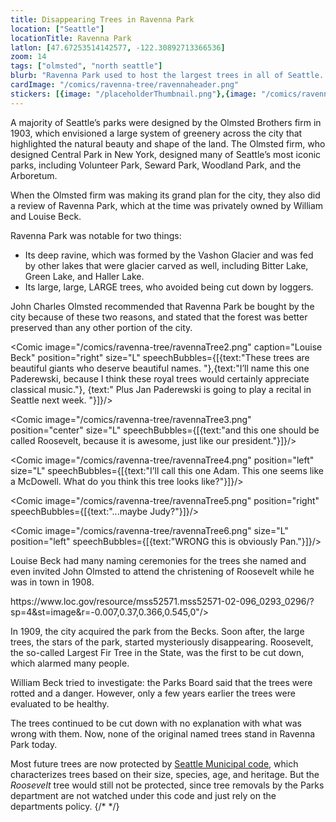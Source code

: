 ```yaml
---
title: Disappearing Trees in Ravenna Park
location: ["Seattle"]
locationTitle: Ravenna Park
latlon: [47.67253514142577, -122.30892713366536]
zoom: 14
tags: ["olmsted", "north seattle"]
blurb: "Ravenna Park used to host the largest trees in all of Seattle. However, when the city acquired the park, they started disappearing..."
cardImage: "/comics/ravenna-tree/ravennaheader.png"
stickers: [{image: "/placeholderThumbnail.png"},{image: "/comics/ravenna-tree/ravennaTree1.png"},{image: "/loc/seattle/ravenna/letter2.png", linkOut: "https://www.loc.gov/resource/mss52571.mss52571-02-096_0293_0296/?sp=3&st=image&r=0.323,0.009,0.293,0.436,0"}]
---
```


A majority of Seattle’s parks were designed by the Olmsted Brothers firm in 1903, which envisioned a large system of greenery across the city that highlighted the natural beauty and shape of the land. The Olmsted firm, who designed Central Park in New York, designed many of Seattle’s most iconic parks, including Volunteer Park, Seward Park, Woodland Park, and the Arboretum.

When the Olmsted firm was making its grand plan for the city, they also did a review of Ravenna Park, which at the time was privately owned by William and Louise Beck.

<Comic position="full" image="/comics/ravenna-tree/ravennaTree1.png"/>

Ravenna Park was notable for two things:

- Its deep ravine, which was formed by the Vashon Glacier and was fed by other lakes that were glacier carved as well, including Bitter Lake, Green Lake, and Haller Lake.
- Its large, large, LARGE trees, who avoided being cut down by loggers.

John Charles Olmsted recommended that Ravenna Park be bought by the city because of these two reasons, and stated that the forest was better preserved than any other portion of the city. 

<Comic image="/comics/ravenna-tree/ravennaTree2.png" caption="Louise Beck" position="right" size="L" speechBubbles={[{text:"These trees are beautiful giants who deserve beautiful names. "},{text:"I’ll name this one Paderewski, because I think these royal trees would certainly appreciate classical music."}, {text:" Plus Jan Paderewski is going to play a recital in Seattle next week. "}]}/>

<Comic image="/comics/ravenna-tree/ravennaTree3.png" position="center" size="L" speechBubbles={[{text:"and this one should be called Roosevelt, because it is awesome, just like our president."}]}/>

<Comic image="/comics/ravenna-tree/ravennaTree4.png" position="left" size="L" speechBubbles={[{text:"I’ll call this one Adam. This one seems like a McDowell. What do you think this tree looks like?"}]}/>

<Comic image="/comics/ravenna-tree/ravennaTree5.png" position="right" speechBubbles={[{text:"...maybe Judy?"}]}/>

<Comic image="/comics/ravenna-tree/ravennaTree6.png" size="L" position="left" speechBubbles={[{text:"WRONG this is obviously Pan."}]}/> 

Louise Beck had many naming ceremonies for the trees she named and even invited John Olmsted to attend the christening of Roosevelt while he was in town in 1908.

<LOCItem caption="Invitation to naming ceremony" alt="a paper titled 'Dedication of Roosevelt'" image="/loc/seattle/ravenna/invitation.png" linkOut="https://www.loc.gov/resource/mss52571.mss52571-02-096_0293_0296/?sp=2&r=0.168,0.397,0.272,0.405,0"/>

<LOCItem alt="Letter written in cursive'" image="/loc/seattle/ravenna/letter1.png" linkOut="https://www.loc.gov/resource/mss52571.mss52571-02-096_0293_0296/?sp=2&st=image&r=0.239,0.102,0.402,0.333,0"/>
<Comic  size="L" image="/comics/ravenna-tree/ravennaTree7.png"  overlap={150} speechBubbles={[{text:"Dear, Mr. Olmsted,I’d really like to see you while you’re in town. You can come over here, or I can come to you. Either way works"}]}/>
<LOCItem alt="continuation of letter" image="/loc/seattle/ravenna/letter2.png" linkOut="https://www.loc.gov/resource/mss52571.mss52571-02-096_0293_0296/?sp=3&st=image&r=0.323,0.009,0.293,0.436,0"/>
<Comic  size="L" image="/comics/ravenna-tree/ravennaTree8.png"  overlap={150} speechBubbles={[{text:"I want to sync with you on a plan the city has for Ravenna Park -- they seem to want to extend 20th Ave N.E. into the park, which I think is a terrible idea"}, {text:"Either way, you should definitely come to the christening of Roosevelt! It’s a huge tree. Peace and Love, Louise"}]}/>
<LOCItem alt="Olmsted's response"  caption="Dear Madam:
Your letter of Dec. 27th has only just reached me having been taken to Boston by Mr. Dawson. 

I thank you for your kind offer of hospitality.

As the matter to which you refer -might possibly be referred to me by the Park Board for report. It would be premature for me to examine into it at this time.
I may say, however, that I am in hearty sympathy with the idea of preserving Ravenna Park as a public Park.
Yours very truly, 
John C. Olmsted."image="/loc/seattle/ravenna/letterresponse.png" linkOut="https://www.loc.gov/resource/mss52571.mss52571-02-096_0293_0296/?sp=4&st=image&r=-0.007,0.37,0.366,0.545,0"/>

In 1909, the city acquired the park from the Becks. Soon after, the large trees, the stars of the park, started mysteriously disappearing. Roosevelt, the so-called Largest Fir Tree in the State, was the first to be cut down, which alarmed many people.

William Beck tried to investigate: the Parks Board said that the trees were rotted and a danger. However, only a few years earlier the trees were evaluated to be healthy.

The trees continued to be cut down with no explanation with what was wrong with them. Now, none of the original named trees stand in Ravenna Park today. 

Most future trees are now protected by <a href="https://library.municode.com/wa/seattle/codes/municipal_code?nodeId=TIT25ENPRHIPR_CH25.11TRPR_25.11.050GEPRRETRCA">Seattle Municipal code</a>, which characterizes trees based on their size, species, age, and heritage. But the *Roosevelt* tree would still not be protected, since tree removals by the Parks department are not watched under this code and just rely on the departments policy.
{/* <Comic image="/placeholderThumbnail.png" position="left" speechBubbles={[{}]}/>*/}

